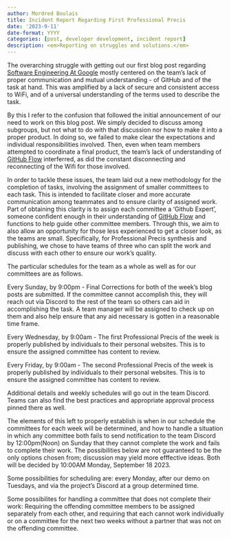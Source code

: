 ```yaml
---
author: Mordred Boulais
title: Incident Report Regarding First Professional Precis
date: '2023-9-11'
date-format: YYYY
categories: [post, developer development, incident report]
description: <em>Reporting on struggles and solutions.</em>
---
```


The overarching struggle with getting out our first blog post regarding
[Software Engineering At Google](https://abseil.io/resources/swe-book/html/toc.html)
mostly centered on the team's lack of proper communication and mutual
understanding - of GitHub and of the task at hand. This was amplified by a lack
of secure and consistent access to WiFi, and of a universal understanding of the
terms used to describe the task.

By this I refer to the confusion that followed the initial announcement of our
need to work on this blog post. We simply decided to discuss among subgroups, but
not what to do with that discussion nor how to make it into a proper product. In
doing so, we failed to make clear the expectations and individual responsibilities
involved. Then, even when team members attempted to coordinate a final product,
the team's lack of understanding of
[GitHub Flow](https://docs.github.com/en/get-started/quickstart/github-flow)
interferred, as did the constant disconnecting and reconnecting of the Wifi for
those involved.

In order to tackle these issues, the team laid out a new methodology for the
completion of tasks, involving the assignment of smaller committees to each
task. This is intended to facilitate closer and more accurate communication among
teammates and to ensure clarity of assigned work. Part of obtaining this clarity
is to assign each committee a 'Github Expert', someone confident enough in their
understanding of [GitHub Flow](https://docs.github.com/en/get-started/quickstart/github-flow)
and functions to help guide other committee members.
Through this, we aim to also allow an opportunity for those less experienced to
get a closer look, as the teams are small. Specifically, for Professional Precis
synthesis and publishing, we chose to have teams of three who can split the work
and discuss with each other to ensure our work's quality.

The particular schedules for the team as a whole as well as for our committees
are as follows.

Every Sunday, by 9:00pm - Final Corrections for both of the week's blog posts are
submitted. If the committee cannot accomplish this, they will reach out via
Discord to the rest of the team so others can aid in accomplishing the task.
A team manager will be assigned to check up on them and also help ensure that
any aid necessary is gotten in a reasonable time frame.

Every Wednesday, by 9:00am - The first Professional Precis of the week is
properly published by individuals to their personal websites. This is to ensure
the assigned committee has content to review.

Every Friday, by 9:00am - The second Professional Precis of the week is properly
published by individuals to their personal websites. This is to ensure the
assigned committee has content to review.

Additional details and weekly schedules will go out in the team Discord. Teams
can also find the best practices and appropriate approval process pinned there
as well.

The elements of this left to properly establish is when in our schedule the
committees for each week will be determined, and how to handle a situation in
which any committee both fails to send notification to the team Discord by
12:00pm(Noon) on Sunday that they cannot complete the work and fails to
complete their work. The possibilities below are not guaranteed to be the only
options chosen from; discussion may yield more efffective ideas. Both will be
decided by 10:00AM Monday, September 18 2023.

Some possibilities for scheduling are: every Monday, after
our demo on Tuesdays, and via the project's Discord at a group determined time. 

Some possibilites for handling a committee that does not complete their work:
Requiring the offending committee members to be assigned separately from each
other, and requiring that each cannot work individually or on a committee for
the next two weeks without a partner that was not on the offending committee.